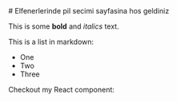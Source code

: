 <div className="prose dark:prose-invert">
# Elfenerlerinde pil secimi sayfasina hos geldiniz
 
This is some **bold** and _italics_ text.
 
This is a list in markdown:
 
- One
- Two
- Three
 
Checkout my React component:

</div>